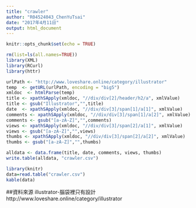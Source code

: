 ```yaml
---
title: "crawler"
author: "R04524043_ChenYuTsai"
date: "2017年4月11日"
output: html_document
---
```


```r
knitr::opts_chunk$set(echo = TRUE)
```

```r
rm(list=ls(all.names=TRUE))
library(XML)
library(RCurl)
library(httr)

urlPath <- "http://www.loveshare.online/category/illustrator"
temp  <- getURL(urlPath, encoding = "big5")
xmldoc  <- htmlParse(temp)
title <- xpathSApply(xmldoc, "//div/div[2]/header/h2/a", xmlValue)
title <- gsub("Illustrator","",title)
date  <- xpathSApply(xmldoc, "//div/div[3]/span[1]/a[1]", xmlValue)
comments <- xpathSApply(xmldoc, "//div/div[3]/span[1]/a[2]", xmlValue)
comments <- gsub("[a-zA-Z]","",comments)
views <- xpathSApply(xmldoc, "//div/div[3]/span[2]/a[1]", xmlValue)
views <- gsub("[a-zA-Z]","",views)
thumbs <- xpathSApply(xmldoc, "//div/div[3]/span[2]/a[2]", xmlValue)
thumbs <- gsub("[a-zA-Z]","",thumbs)

alldata <- data.frame(title, date, comments, views, thumbs)
write.table(alldata, "crawler.csv")

```

```r
library(knitr)
data=read.table("crawler.csv")
kable(data)
```

##資料來源
illustrator-腦袋裡只有設計 http://www.loveshare.online/category/illustrator
